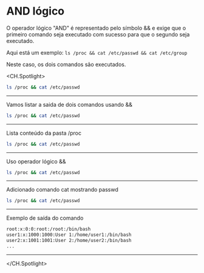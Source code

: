 # AND lógico
O operador lógico "AND" é representado pelo símbolo && e exige que o primeiro comando seja executado com sucesso para que o segundo seja executado. 

Aqui está um exemplo:
`ls /proc && cat /etc/passwd && cat /etc/group`

Neste caso, os dois comandos são executados.

<CH.Spotlight>

```bash terminal.sh
ls /proc && cat /etc/passwd
```

---

Vamos listar a saida de dois comandos usando &&

```bash terminal.sh
ls /proc && cat /etc/passwd
```

---

Lista conteúdo da pasta /proc

```bash terminal.sh focus=1[1:8]
ls /proc && cat /etc/passwd
```

---

Uso operador lógico &&

```bash terminal.sh focus=1[10:11]
ls /proc && cat /etc/passwd
```

---

Adicionado comando cat mostrando passwd

```bash terminal.sh focus=1[13:28]
ls /proc && cat /etc/passwd
```

---

Exemplo de saída do comando

```bash terminal.sh
root:x:0:0:root:/root:/bin/bash
user1:x:1000:1000:User 1:/home/user1:/bin/bash
user2:x:1001:1001:User 2:/home/user2:/bin/bash
...

```

---

</CH.Spotlight>